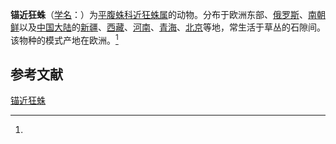 {{Speciesbox
| name = 锚近狂蛛
| status = 
| status_system = 
| image = 
| genus = Drassyllus
| species = vinealis
| authority = (KulczynskiSong, 1897)<ref name='id14330'>{{cite web| url =http://www.bioinfo.cn/db05/BjdwSpecies.php?action=view&id=14330| title =锚近狂蛛| work =《中国动物物种编目数据库》| publisher =中国科学院微生物研究所| author =中国科学院动物研究所| accessdate =2009-04-28| deadurl =yes| archiveurl =https://web.archive.org/web/20160305091240/http://www.bioinfo.cn/db05/BjdwSpecies.php?action=view&id=14330| archivedate =2016-03-05}}</ref>
}}

'''锚近狂蛛'''（[[学名|学名]]：{{lang|la|''Drassyllus vinealis''}}）为[[平腹蛛科|平腹蛛科]][[近狂蛛属|近狂蛛属]]的动物。分布于欧洲东部、[[俄罗斯|俄罗斯]]、[[南朝鲜|南朝鲜]]以及[[中国大陆|中国大陆]]的[[新疆|新疆]]、[[西藏|西藏]]、[[河南|河南]]、[[青海|青海]]、[[北京|北京]]等地，常生活于草丛的石隙间。该物种的模式产地在欧洲。<ref name='id14330'/>

== 参考文献 ==
{{reflist}}

{{Wikispecies|Drassyllus vinealis}}
{{Taxonbar|from=Q2580292}}

[[Category:近狂蛛属|锚近狂蛛]]


{{蜘蛛小作品}}